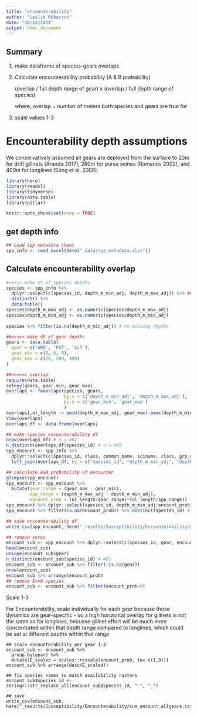 ```yaml
---
title: "encounterability"
author: "Leslie Roberson"
date: "30/12/2021"
output: html_document
---
```


## Summary

1) make dataframe of species-gears overlaps

2) Calculate encounterability probability (A & B probability)

    (overlap / full depth range of gear)  x  (overlap / full depth range of species)
    
    where, overlap = number of meters both species and gears are true for 

3) scale values 1-3

# Encounterability depth assumptions

We conservatively assumed all gears are deployed from the surface to 20m for drift gillnets (Aranda 2017), 280m for purse seines (Romanov 2002), and 400m for longlines (Song et al. 2009). 


```r

library(here)
library(readxl)
library(tidyverse)
library(data.table)
library(pillar)

knitr::opts_chunk$set(echo = TRUE)
```

## get depth info

```r
## Load spp metadata sheet 
spp_info <- read_excel(here("_data/spp_metadata.xlsx"))

```

## Calculate encounterability overlap

```r
#<><>< make dt of species depths
species <- spp_info %>% 
  dplyr::select(c(species_id, depth_m_min_adj, depth_m_max_adj)) %>% ## take corrected depth cols here
  distinct() %>%
  data.table()
species$depth_m_max_adj <- as.numeric(species$depth_m_max_adj)
species$depth_m_min_adj <- as.numeric(species$depth_m_min_adj)
  
species %>% filter(is.na(depth_m_min_adj)) # no missing depths 

##<><>< make dt of gear depths
gears <- data.table(
  gear = c('GND', 'PST', 'LLT'),
  gear_min = c(0, 0, 0),
  gear_max = c(20, 280, 400) 
)

##<><><> overlap
require(data.table)
setkey(gears, gear_min, gear_max)
overlaps <- foverlaps(species, gears,
                      by.x = c('depth_m_min_adj', 'depth_m_max_adj'),
                      by.y = c('gear_min', 'gear_max')
                      )
overlaps[,ol_length := pmin(depth_m_max_adj, gear_max)-pmax(depth_m_min_adj, gear_min)]
View(overlaps)
overlaps_df <- data.frame(overlaps)

## make species encounterability df
nrow(overlaps_df) # n = 962
n_distinct(overlaps_df$species_id) # n = 405
spp_encount <- spp_info %>%
  dplyr::select(c(species_id, class, common_name, sciname, class, grp_code, depth_m_min_adj, depth_m_max_adj)) %>%
  left_join(overlaps_df, by = c("species_id", "depth_m_min_adj", "depth_m_max_adj"))

## Calculate A&B probability of encounter
glimpse(spp_encount)
spp_encount <- spp_encount %>%
  mutate(gear_range = (gear_max - gear_min),
         spp_range = (depth_m_max_adj - depth_m_min_adj),
         encount_prob = (ol_length/gear_range)*(ol_length/spp_range)) 
spp_encount %>% dplyr::select(species_id, depth_m_min_adj:encount_prob)
spp_encount %>% filter(is.na(encount_prob)) %>% distinct(species_id) # 26 species don't overlap with any gear

## save encounterability df
write_csv(spp_encount, here("_results/Susceptibility/Encounterability/spp_encount_long.csv"))

## remove zeros
encount_sub <- spp_encount %>% dplyr::select(c(species_id, gear, encount_prob))
head(encount_sub)
unique(encount_sub$gear) 
n_distinct(encount_sub$species_id) # 405
encount_sub <- encount_sub %>% filter(!is.na(gear))
nrow(encount_sub) 
encount_sub %>% arrange(encount_prob)
## remove E==0 species
encount_sub <- encount_sub %>% filter(encount_prob>0)

```

Scale 1-3

For Encounterability, scale individually for each gear because those dynamics are gear-specific
- so a high horizontal overlap for gillnets is not the same as for longlines, becuase gillnet effort will be much more concentrated within that depth range compared to longlines, which could be set at different depths within that range 

```scale

## scale encounterability per gear 1-3
encount_sub <- encount_sub %>%
  group_by(gear) %>%
  mutate(E_scaled = scales::rescale(encount_prob, to= c(1,3)))
encount_sub %>% arrange(desc(E_scaled))

## fix species names to match availability rasters
encount_sub$species_id <- stringr::str_replace_all(encount_sub$species_id, "-", "_")

## save
write_csv(encount_sub, here("_results/Susceptibility/Encounterability/sum_encount_allgears.csv"))

```